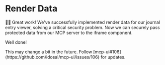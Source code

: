 # Render Data

👨‍💼 Great work! We've successfully implemented render data for our journal entry viewer, solving a critical security problem. Now we can securely pass protected data from our MCP server to the iframe component.

Well done!

<callout-warning>
	This may change a bit in the future. Follow
	[mcp-ui#106](https://github.com/idosal/mcp-ui/issues/106) for updates.
</callout-warning>
